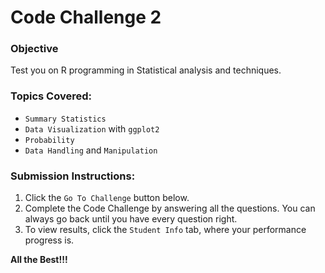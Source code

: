 # Code Challenge 2

### Objective
Test you on R programming in Statistical analysis and techniques.

### Topics Covered:
- `Summary Statistics`
- `Data Visualization` with `ggplot2`
- `Probability`
- `Data Handling` and `Manipulation`

### Submission Instructions:

1. Click the `Go To Challenge` button below. 
2. Complete the Code Challenge by answering all the questions. You can always go back until you have every question right.
3. To view results, click the `Student Info` tab, where your performance progress is.

**All the Best!!!**
